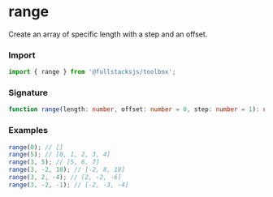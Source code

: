 # range

Create an array of specific length with a step and an offset.

### Import

```typescript copy
import { range } from '@fullstacksjs/toolbox';
```

### Signature

```typescript copy
function range(length: number, offset: number = 0, step: number = 1): number[];
```

### Examples

```typescript copy
range(0); // []
range(5); // [0, 1, 2, 3, 4]
range(3, 5); // [5, 6, 7]
range(3, -2, 10); // [-2, 8, 18]
range(3, 2, -4); // [2, -2, -6]
range(3, -2, -1); // [-2, -3, -4]
```
